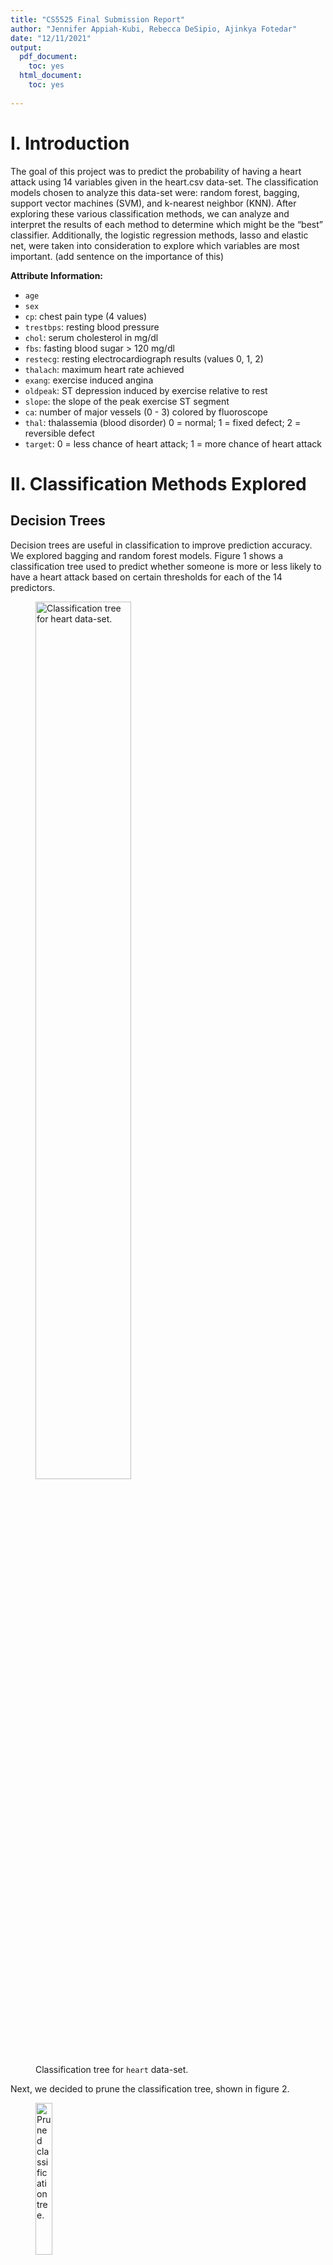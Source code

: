 ```yaml
---
title: "CS5525 Final Submission Report"
author: "Jennifer Appiah-Kubi, Rebecca DeSipio, Ajinkya Fotedar"
date: "12/11/2021"
output: 
  pdf_document:
    toc: yes
  html_document:
    toc: yes
    
---
```


    

# I. Introduction

The goal of this project was to predict the probability of having a heart attack using 14 variables given in the heart.csv data-set. The classification models chosen to analyze this data-set were: random forest, bagging, support vector machines (SVM), and k-nearest neighbor (KNN). After exploring these various classification methods, we can analyze and interpret the results of each method to determine which might be the “best” classifier. Additionally, the logistic regression methods, lasso and elastic net, were taken into consideration to explore which variables are most important. (add sentence on the importance of this)



**Attribute Information:**

  - `age`
  - `sex`
  - `cp`: chest pain type (4 values)
  - `trestbps`: resting blood pressure
  - `chol`: serum cholesterol in mg/dl
  - `fbs`: fasting blood sugar > 120 mg/dl
  - `restecg`: resting electrocardiograph results (values 0, 1, 2)
  - `thalach`: maximum heart rate achieved
  - `exang`: exercise induced angina
  - `oldpeak`: ST depression induced by exercise relative to rest
  - `slope`: the slope of the peak exercise ST segment
  - `ca`: number of major vessels (0 - 3) colored by fluoroscope
  - `thal`: thalassemia (blood disorder) 0 = normal; 1 = fixed defect; 2 = reversible defect
  - `target`: 0 = less chance of heart attack; 1 = more chance of heart attack


# II. Classification Methods Explored

## Decision Trees
Decision trees are useful in classification to improve prediction accuracy. We explored bagging and random forest models. Figure 1 shows a classification tree used to predict whether someone is more or less likely to have a heart attack based on certain thresholds for each of the 14 predictors. 

![Classification tree for `heart` data-set.](classification_tree_original.png){height=60%}


Next, we decided to prune the classification tree, shown in figure 2. 

![Pruned classification tree.](classification_tree_pruned.png){height=25%}

We can also look at the prediction accuracy (??) for both the original (see figure 3) and pruned trees and compare the outputted results.

![Prediction accuracy of the original tree (left) compared to the pruned tree (right).](pruned_vs_original_table.png){height=6%}


### Bagging

Next, we used bagging, which is useful to reduce the variance and improve the prediction accuracy. The results of bagging are shown in figure 4. Given these results, we can conclude that thalassemia and chest pain type of the two most important attributes.  

![The side-by-side plots show the variables of importance in heart attack predictability. The table in the top-right shows the prediction accuracy for bagging.](bagging_plots.png){height=20%}

### Random Forest
Finally, random forest was used to improve upon bagging and further improve prediction accuracy, shown in figure 5. We can see that after performing random forest, the variables of importance have changed. While thalassemia and chest pain type are still important, the random forest analysis shows that maximum heart rate achieved and number of major vessels are also of importance.

![The side-by-side plots show the variables of importance in heart attack predictability. The table in the top-right shows the prediction accuracy for random forest.](randomforest_plots.png){height=20%}

## KNN


## Support Vector Machines (SVM)


## Logistic Regression
### Lasso
### Elastic Net

# III. Analysis

## Best Model

Random Forest Plots

![Accuracy plot.](rf_accuracy_plot.png){height=20%}

![Random Forest variables of importance.](rf_best_plots.png){height=20%}


{A couple paragraphs on determining a best model for each classfication method - should have 6 total}

## Comparison of Models

{Determine then the best model by looking at prediction accuracy and MSE (for logistic regression)}

# IV. Conclusion

# V. Notes and References


